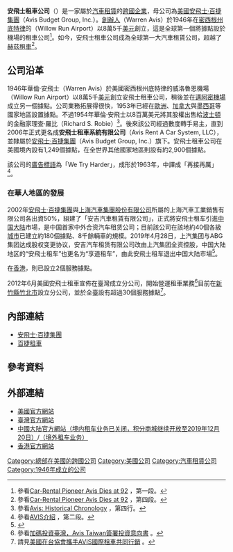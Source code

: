 {{NoteTA
|1=zh-tw:安維斯;zh-hk:安飛士; zh-cn:安飞士;
}}
{{Infobox_Company
 |company_name   = 安飛士租車
 |company_name_en= Avis Rent a Car
 |company_logo   = [[File:AVIS_logo_2012.svg|200px]]
 |company_type   = [[子公司|子公司]]
 |company_slogan = 英文：We Try Harder<br>中文：再接再厲
 |foundation     = 1946年
 |founder	 = 華倫·安飛士（Warren Avis）
 |location       = {{USA}}[[新澤西州|紐澤西州]]帕西帕尼市西爾萬路6號
 |area_served    = 全世界
 |key_people     = 董事長兼執行長：羅納德·尼爾遜（Ronald L. Nelson）<br>總裁：羅伯特·薩勒諾（F. Robert Salerno）<br>副總裁：大衛·魏許納（David B. Wyshner）<br>CFO：大衛·魏許納（David B. Wyshner）<br>COO： 羅伯特·薩勒諾（F. Robert Salerno）
 |industry       = [[汽車租賃|汽車租賃]]
 |num_employees  = 近7,800人（2011年）
 |revenue        = {{profit}} 8,502百萬[[美元|美元]]（2015年）
 |operating_income = {{loss}} 888百萬美元（2007年）
 |net_income     = {{loss}} -31百萬美元（2016年）
 |assets         = {{increase}} 17,634百萬美元（2015年）
 |equity         = {{decrease}} 439百萬美元（2015年）
 |homepage       = http://www.avis.com/
 |parent         = [[安飛士·百捷集團|安飛士·百捷集團]]（Avis Budget Group, Inc.）
}}

'''安飛士租車公司'''（{{lang-en|Avis Rent a Car System, LLC.}}）是一家屬於[[汽車租賃|汽車租賃]]的[[跨國企業|跨國企業]]，母公司為[[美國|美國]][[安飛士·百捷集團|安飛士·百捷集團]]（Avis Budget Group, Inc.）。[[創辦人|創辦人]]{{link-en|華倫·安飛士|Warren Avis}}（Warren Avis）於1946年在[[密歇根州|密西根州]][[底特律|底特律]]的{{link-en|威洛魯恩機場|Willow Run Airport}}（Willow Run Airport）以8萬5千[[美元|美元]]創立，這是全球第一個將據點設於機場的租車公司<ref>參看[http://www.npr.org/templates/story/story.php?storyId=9814473 Car-Rental Pioneer Avis Dies at 92] {{Wayback|url=http://www.npr.org/templates/story/story.php?storyId=9814473 |date=20120909040403 }}，第一段。</ref>。如今，安飛士租車公司成為全球第一大汽車租賃公司，超越了[[赫茲租車|赫茲租車]]<ref>參看[http://www.npr.org/templates/story/story.php?storyId=9814473 Car-Rental Pioneer Avis Dies at 92] {{Wayback|url=http://www.npr.org/templates/story/story.php?storyId=9814473 |date=20120909040403 }}，第四段。</ref>。

== 公司沿革 ==
1946年華倫·安飛士（Warren Avis）於美國密西根州底特律的威洛魯恩機場（Willow Run Airport）以8萬5千[[美元|美元]]創立安飛士租車公司，稍後並在[[邁亞密國際機場|邁阿密機場]]成立另一個據點。公司業務拓展得很快，1953年已經在[[歐洲|歐洲]]、[[加拿大|加拿大]]與[[墨西哥|墨西哥]]等國家地區設置據點。不過1954年華倫·安飛士以8百萬美元將其股權出售給[[波士頓|波士頓]]的金融家理查·羅比（Richard S. Robie）<ref>參看[http://www.avis.com/car-rental/content/display.ac?navId=T6M21S03 Avis: Historical Chronology] {{Wayback|url=http://www.avis.com/car-rental/content/display.ac?navId=T6M21S03 |date=20110528135006 }}，第四行。</ref>。後來該公司經過數度轉手易主，直到2006年正式更名成'''安飛士租車系統有限公司'''（Avis Rent A Car System, LLC），並隸屬於[[安飛士·百捷集團|安飛士·百捷集團]]（Avis Budget Group, Inc.）旗下。安飛士租車公司在美國境內設有1,249個據點，在全世界其他國家地區則設有約2,900個據點。

該公司的[[廣告標語|廣告標語]]為「We Try Harder」，成形於1963年，中譯成「再接再厲」<ref>參看[http://www.avis.tw/about.aspx AVIS介紹] {{Wayback|url=http://www.avis.tw/about.aspx |date=20110517080622 }}，第二段。</ref>。

=== 在華人地區的發展 ===
2002年[[安飛士·百捷集團|安飛士·百捷集團]]與[[上汽集团|上海汽車集團股份有限公司]]所屬的上海汽車工業銷售有限公司各出資50%，組建了「安吉汽車租賃有限公司」，正式將安飛士租车引進[[中国大陆|中国大陆]]市場，是中国首家中外合资汽车租赁公司；目前該公司在該地約40個各級[[城市|城市]]已建立約180個據點、8千餘輛車的規模。2019年4月28日，上汽集团与ABG集团达成股权变更协议，安吉汽车租赁有限公司改由上汽集团全资控股，中国大陆地区的“安飛士租车”也更名为“享道租车”，由此安飛士租车退出中国大陆市場<ref>{{Cite web |url=http://newsxmwb.xinmin.cn/chengsh/2019/04/28/31521968.html |title=上汽集团启动“享道租车” 专注企业端出行需求 |accessdate=2019-05-30 |archive-date=2019-05-30 |archive-url=https://web.archive.org/web/20190530163440/http://newsxmwb.xinmin.cn/chengsh/2019/04/28/31521968.html |dead-url=no }}</ref>。

在[[香港|香港]]，則已設立2個服務據點。

2012年6月美國安飛士租車宣佈在臺灣成立分公司，開始營運租車業務<ref>參看[http://news.u-car.com.tw/17136.html 加碼投資臺灣，Avis Taiwan簽署投資意向書] {{Wayback|url=http://news.u-car.com.tw/17136.html |date=20160304074901 }}。</ref>目前在[[新竹縣|新竹縣]][[竹北市|竹北市]]設立分公司，並於全臺設有超過30個服務據點<ref>請見[http://b2b.travelrich.com.tw/subject02/subject02_detail.aspx?Second_classification_id=32&Subject_id=14648 美國在台協會攜手AVIS國際租車共同行銷] {{Wayback|url=http://b2b.travelrich.com.tw/subject02/subject02_detail.aspx?Second_classification_id=32&Subject_id=14648 |date=20160304083053 }}。</ref>。

== 內部連結 ==
* [[安飛士·百捷集團|安飛士·百捷集團]]
* [[百捷租車|百捷租車]]

== 參考資料 ==
{{reflist}}

== 外部連結 ==
* [http://www.avis.com/ 美國官方網站]{{Wayback|url=http://www.avis.com/ |date=20110429022011 }}
* [https://www.avis-taiwan.com/ 臺灣官方網站]{{Wayback|url=http://www.avis-taiwan.com/ |date=20130818053446 }}
* [https://web.archive.org/web/20180423170228/http://www.avis.cn// 中國大陆官方網站（境内租车业务已关闭，积分商城继续开放至2019年12月20日）]/[https://www.avischina.cn/ （境外租车业务）]{{Wayback|url=https://www.avischina.cn/ |date=20190530183849 }}
* [http://www.avis.com.hk/ 香港官方網站]{{Wayback|url=http://www.avis.com.hk/ |date=20071229231142 }}

{{Vehicle rental brands}}

[[Category:總部在美國的跨國公司|Category:總部在美國的跨國公司]]
[[Category:美國公司|Category:美國公司]]
[[Category:汽車租賃公司|Category:汽車租賃公司]]
[[Category:1946年成立的公司|Category:1946年成立的公司]]